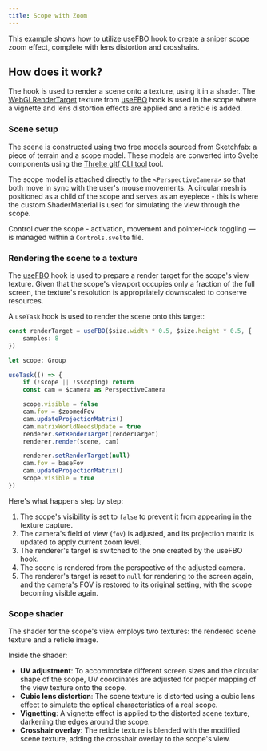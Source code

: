 ```yaml
---
title: Scope with Zoom
---
```



This example shows how to utilize useFBO hook to create a sniper scope zoom effect, complete
with lens distortion and crosshairs.

<Example path="shaders/useFboScope" />

## How does it work?

The hook is used to render a scene onto a texture, using
it in a shader. The [WebGLRenderTarget](https://threejs.org/docs/#api/en/renderers/WebGLRenderTarget) texture
from [useFBO](/reference/extras/use-fbo) hook is used in the scope where a
vignette and lens distortion effects are applied and a reticle is added.

### Scene setup

The scene is constructed using two free models sourced from Sketchfab:
a piece of terrain and a scope model. These models are converted into Svelte components using the
[Threlte gltf CLI tool](/reference/gltf/getting-started) tool.

The scope model is attached directly to the `<PerspectiveCamera>` so that both move in sync with
the user's mouse movements. A circular mesh is positioned as a child of the scope and serves as an eyepiece -
this is where the custom ShaderMaterial is used for simulating the view through the scope.

Control over the scope - activation, movement and pointer-lock toggling — is managed within a `Controls.svelte` file.

### Rendering the scene to a texture

The [useFBO](/reference/extras/use-fbo) hook is used to prepare a render target for the scope's view texture.
Given that the scope's viewport occupies only a fraction of the full screen,
the texture's resolution is appropriately downscaled to conserve resources.

A `useTask` hook is used to render the scene onto this target:

```ts
const renderTarget = useFBO($size.width * 0.5, $size.height * 0.5, {
	samples: 8
})

let scope: Group

useTask(() => {
	if (!scope || !$scoping) return
	const cam = $camera as PerspectiveCamera

	scope.visible = false
	cam.fov = $zoomedFov
	cam.updateProjectionMatrix()
	cam.matrixWorldNeedsUpdate = true
	renderer.setRenderTarget(renderTarget)
	renderer.render(scene, cam)

	renderer.setRenderTarget(null)
	cam.fov = baseFov
	cam.updateProjectionMatrix()
	scope.visible = true
})
```

Here's what happens step by step:

1. The scope's visibility is set to `false` to prevent it from appearing in the texture capture.
2. The camera's field of view (`fov`) is adjusted, and its projection matrix is updated to apply current zoom level.
3. The renderer's target is switched to the one created by the useFBO hook.
4. The scene is rendered from the perspective of the adjusted camera.
5. The renderer's target is reset to `null` for rendering to the screen again, and the camera's FOV is restored to its
   original setting, with the scope becoming visible again.

### Scope shader

The shader for the scope's view employs two textures: the rendered scene texture and a reticle image.

Inside the shader:

- **UV adjustment**: To accommodate different screen sizes and the circular shape of the scope, UV coordinates are adjusted for proper mapping of the view texture onto the scope.
- **Cubic lens distortion**: The scene texture is distorted using a cubic lens effect to simulate the optical characteristics of a real scope.
- **Vignetting**: A vignette effect is applied to the distorted scene texture, darkening the edges around the scope.
- **Crosshair overlay**: The reticle texture is blended with the modified scene texture, adding the crosshair overlay to the scope's view.

